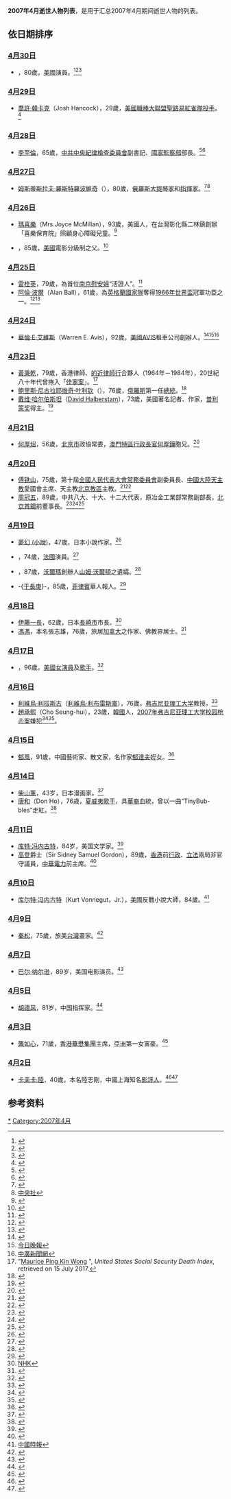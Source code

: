 <center>{{Quotation|{{MonthTOC|2007年|逝世人物列表}}}}</center>

{{TOCright}}

'''2007年4月逝世人物列表'''，是用于汇总2007年4月期间逝世人物的列表。

== 依日期排序 ==
=== [[4月30日|4月30日]] ===
*{{link-en|哥頓史葛|Gordon Scott}}，80歲，[[美國|美國]]演員。<ref>{{Cite web|title=Gordon Scott, 80; bodybuilder and actor played Tarzan in 6 films|url=https://www.latimes.com/archives/la-xpm-2007-may-03-me-scott3-story.html|access-date=2021-07-08|date=2007-05-03|last=Facebook|work=Los Angeles Times|language=en-US|archive-date=2021-07-11|archive-url=https://web.archive.org/web/20210711105634/https://www.latimes.com/archives/la-xpm-2007-may-03-me-scott3-story.html}}</ref><ref>{{Cite news|title=Gordon Scott, 80, Dies; Film Actor Best Known for Playing Tarzan|url=https://www.nytimes.com/2007/05/05/arts/05scott.html|newspaper=The New York Times|date=2007-05-05|accessdate=2021-07-08|issn=0362-4331|language=en-US|first=The Associated|last=Press|archive-date=2021-07-10|archive-url=https://web.archive.org/web/20210710002249/https://www.nytimes.com/2007/05/05/arts/05scott.html}}</ref><ref>{{Cite web |url=http://hk.news.yahoo.com/070504/12/26tbl.html |title=明報 |accessdate=2012-01-21 |archive-date=2007-12-25 |archive-url=https://web.archive.org/web/20071225193201/http://hk.news.yahoo.com/070504/12/26tbl.html |dead-url=no }}</ref>
=== [[4月29日|4月29日]] ===
*[[喬許·韓卡克|喬許·韓卡克]]（Josh Hancock），29歲，[[美國職棒大聯盟|美國職棒大聯盟]][[聖路易紅雀隊|聖路易紅雀隊]][[投手|投手]]。<ref>{{cite web |url=http://newyork.mets.mlb.com/news/press_releases/press_release.jsp?ymd=20070429&content_id=1936551&vkey=pr_stl&fext=.jsp&c_id=stl |title=存档副本 |accessdate=2007年4月30日 |deadurl=yes |archiveurl=https://web.archive.org/web/20071124021242/http://newyork.mets.mlb.com/news/press_releases/press_release.jsp?ymd=20070429&content_id=1936551&vkey=pr_stl&fext=.jsp&c_id=stl |archivedate=2007年11月24日 |df= }}</ref>
=== [[4月28日|4月28日]] ===
*[[李至倫|李至倫]]，65歲，[[中共中央紀律檢查委員會|中共中央紀律檢查委員會]]副書記、[[中華人民共和國監察部|國家監察部]]部長。<ref>{{Cite web |url=http://www.takungpao.com.hk/news/07/04/30/ZM-729624.htm |title=大公報 |accessdate=2012-01-21 |archive-date=2007-09-28 |archive-url=https://web.archive.org/web/20070928023109/http://www.takungpao.com.hk/news/07/04/30/ZM-729624.htm |dead-url=no }}</ref><ref>{{Cite web |url=http://news.xinhuanet.com/politics/2007-05/09/content_6077993.htm |title=新華網 |accessdate=2012-01-21 |archive-date=2012-02-02 |archive-url=https://web.archive.org/web/20120202094246/http://news.xinhuanet.com/politics/2007-05/09/content_6077993.htm |dead-url=no }}</ref>
=== [[4月27日|4月27日]] ===
*[[姆斯蒂斯拉夫·羅斯特羅波維奇|姆斯蒂斯拉夫·羅斯特羅波維奇]]（{{lang|ru|Мстисла́в Леопо́льдович Ростропо́вич}}），80歲，[[俄羅斯|俄羅斯]][[大提琴|大提琴家]]和[[指揮家|指揮家]]。<ref>{{Cite web |url=http://news.bbc.co.uk/1/hi/world/europe/6598895.stm |title=BBC |accessdate=2012-01-21 |archive-date=2007-09-18 |archive-url=https://web.archive.org/web/20070918035012/http://news.bbc.co.uk/1/hi/world/europe/6598895.stm |dead-url=no }}</ref><ref>[http://news.chinatimes.com/2007Cti/2007Cti-Focus/2007Cti-Focus-Content/0,4518,9604270411+0+0+195953+0,00.html 中央社]{{dead link|date=2018年5月 |bot=InternetArchiveBot |fix-attempted=yes }}</ref>
=== [[4月26日|4月26日]] ===
*[[瑪喜樂|瑪喜樂]]（Mrs.Joyce McMillan），93歲，美國人，在台灣彰化縣二林鎮創辦「喜樂保育院」照顧身心障礙兒童。<ref>{{Cite web |url=http://apple.1-apple.com.tw/index.cfm?Fuseaction=Article&Sec_ID=5&ShowDate=20070427&NewsType=twapple&Loc=TP&Art_ID=3428377 |title=台灣蘋果日報 |accessdate=2012-01-21 |archive-date=2007-05-01 |archive-url=https://web.archive.org/web/20070501163749/http://apple.1-apple.com.tw/index.cfm?Fuseaction=Article&Sec_ID=5&ShowDate=20070427&NewsType=twapple&Loc=TP&Art_ID=3428377 |dead-url=yes }}</ref>
*{{link-en|Jack Valenti|Jack Valenti}}，85歲，[[美國|美國]]電影分級制之父。<ref>{{Cite web |url=http://www.hkheadline.com/news/instant_news_content/200704/27/20070427b150423.asp |title=頭條日報 |accessdate=2012-01-21 |archive-date=2007-09-27 |archive-url=https://web.archive.org/web/20070927194605/http://www.hkheadline.com/news/instant_news_content/200704/27/20070427b150423.asp |dead-url=no }}</ref>
=== [[4月25日|4月25日]] ===
*[[雷桂英|雷桂英]]，79歲，為首位[[南京|南京]][[慰安婦|慰安婦]]“活證人”。<ref>{{Cite web |url=http://news.xinhuanet.com/politics/2007-04/25/content_6028196.htm |title=新華網 |accessdate=2012-01-21 |archive-date=2009-06-01 |archive-url=https://web.archive.org/web/20090601165542/http://news.xinhuanet.com/politics/2007-04/25/content_6028196.htm |dead-url=no }}</ref>
*[[阿倫·波爾|阿倫·波爾]]（Alan Ball），61歲，為[[英格蘭足球代表隊|英格蘭國家隊]]奪得[[1966年世界盃|1966年世界盃]]冠軍功臣之一。<ref>{{Cite web |url=http://www.chinapress.com.my/content.asp?dt=2007-04-26&sec=sports&art=0426ssa00a19.txt |title=馬來西亞中國報 |accessdate=2012-01-21 |archive-date=2007-09-29 |archive-url=https://web.archive.org/web/20070929084100/http://www.chinapress.com.my/content.asp?dt=2007-04-26&sec=sports&art=0426ssa00a19.txt |dead-url=no }}</ref><ref>{{Cite web |url=http://paper.wenweipo.com/2007/04/26/SP0704260003.htm |title=文匯報 |accessdate=2012-01-21 |archive-date=2013-04-28 |archive-url=https://archive.is/20130428125813/http://paper.wenweipo.com/2007/04/26/SP0704260003.htm |dead-url=no }}</ref>
=== [[4月24日|4月24日]] ===
*[[華倫·E·艾維斯|華倫·E·艾維斯]]（Warren E. Avis），92歲，[[美國|美國]]AVIS租車公司創辦人。<ref>{{Cite web |url=http://www.nytimes.com/2007/04/25/business/25avis.html |title=紐約時報 |accessdate=2012-01-21 |archive-date=2020-08-05 |archive-url=https://web.archive.org/web/20200805140032/https://www.nytimes.com/2007/04/25/business/25avis.html |dead-url=no }}</ref><ref>[http://news.chinatimes.com/2007Cti/2007Cti-News/2007Cti-News-Content/0,4521,130504+132007042501040,00.html 今日晚報]{{dead link|date=2018年5月 |bot=InternetArchiveBot |fix-attempted=yes }}</ref><ref>[http://www.bcc.com.tw/news/newsview.asp?cde=443416 中廣新聞網]{{dead link|date=十一月 2017 |bot=InternetArchiveBot }}</ref>
=== [[4月23日|4月23日]] ===
* [[黃秉乾_(律師)|黃秉乾]]，79歲，香港律師、[[的近律師行|的近律師行]]合夥人（1964年－1984年），20世紀八十年代曾捲入「[[佳寧案|佳寧案]]」。<ref>"[https://familysearch.org/ark:/61903/1:1:VSS7-5P2 Maurice Ping Kin Wong] {{Wayback|url=https://familysearch.org/ark:/61903/1:1:VSS7-5P2 |date=20220404020124 }}", ''United States Social Security Death Index'', retrieved on 15 July 2017.</ref>
*[[鲍里斯·尼古拉耶维奇·叶利钦|鲍里斯·尼古拉耶维奇·叶利钦]]（{{lang|ru|Борис Николаевич Ельцин}}），76歲，[[俄羅斯|俄羅斯]]第一任[[俄羅斯總統|總統]]。<ref>{{Cite web |url=http://www.cnn.com/2007/WORLD/europe/04/23/russia.yeltsin.ap/index.html |title=CNN |accessdate=2012-01-21 |archive-date=2007-05-20 |archive-url=https://web.archive.org/web/20070520161418/http://www.cnn.com/2007/WORLD/europe/04/23/russia.yeltsin.ap/index.html |dead-url=no }}</ref>
*[[戴维·哈尔伯斯坦|戴维·哈尔伯斯坦]]（[[大衛·哈伯斯坦|David Halberstam]]），73歲，美國著名記者、作家，[[普利策奖|普利策奖]]得主。<ref>{{Cite web |url=http://udn.com/NEWS/WORLD/WOR6/3817047.shtml |title=聯合報 |accessdate=2012-01-21 |archive-date=2007-04-26 |archive-url=https://web.archive.org/web/20070426095341/http://udn.com/NEWS/WORLD/WOR6/3817047.shtml |dead-url=no }}</ref>
=== [[4月21日|4月21日]] ===
*[[何厚炤|何厚炤]]，56歲，[[北京市|北京市]]政協常委，[[澳門特區行政長官|澳門特區行政長官]][[何厚鏵|何厚鏵]]胞兄。<ref>{{Cite web |url=http://www.macau.ctm.net/modailylog/20070425/big/gb-m56.htm |title=澳門日報 |accessdate=2012-01-21 |archive-date=2007-09-30 |archive-url=https://web.archive.org/web/20070930184727/http://www.macau.ctm.net/modailylog/20070425/big/gb-m56.htm |dead-url=yes }}</ref>
=== [[4月20日|4月20日]] ===
*[[傅铁山|傅铁山]]，75歲，第十屆[[全國人民代表大會常務委員會|全國人民代表大會常務委員會]]副委員長、[[中國大陸|中國大陸]][[天主教|天主教]]愛國會主席、天主教[[北京教區|北京教區]]主教。<ref>{{Cite web |url=http://www2.881903.com/framework/pccs.gateway?url=jsp%2Fnews%2Fmain.jsp&menuID=5&category=NEWS&newsid=2007042023560590000 |title=商業電台 |accessdate=2017-11-10 |archive-date=2007-09-29 |archive-url=https://web.archive.org/web/20070929110834/http://www2.881903.com/framework/pccs.gateway?url=jsp%2Fnews%2Fmain.jsp&menuID=5&category=NEWS&newsid=2007042023560590000 |dead-url=yes }}</ref><ref>{{Cite web |url=http://news.xinhuanet.com/politics/2007-04/21/content_6006135.htm |title=新華網 |accessdate=2012-01-21 |archive-date=2013-05-17 |archive-url=https://web.archive.org/web/20130517071116/http://news.xinhuanet.com/politics/2007-04/21/content_6006135.htm |dead-url=no }}</ref>
*[[周冠五|周冠五]]，89歲，中共八大、十大、十二大代表，原冶金工業部常務副部長，[[北京首鋼|北京首鋼]]前董事長。<ref>{{Cite web |url=http://www.csteelnews.com/news/zonghenews/21610.html |title=中國鋼鐵新聞網 |accessdate=2012-01-21 |archive-date=2007-09-29 |archive-url=https://web.archive.org/web/20070929101451/http://www.csteelnews.com/news/zonghenews/21610.html |dead-url=yes }}</ref><ref>{{Cite web |url=http://www.sgdaily.com/Html/sgyw/2007-4/25/085958589.html |title=首鋼日報 |accessdate=2012-01-21 |archive-date=2007-09-29 |archive-url=https://web.archive.org/web/20070929210930/http://www.sgdaily.com/Html/sgyw/2007-4/25/085958589.html |dead-url=yes }}</ref><ref>{{Cite web |url=http://www5.chinesenewsnet.com/MainNews/SinoNews/Mainland/2007_4_24_10_22_10_7.html |title=多維新聞網 |access-date=2012-01-21 |archive-date=2020-09-19 |archive-url=https://web.archive.org/web/20200919193257/http://www5.chinesenewsnet.com/MainNews/SinoNews/Mainland/2007_4_24_10_22_10_7.html }}</ref>
=== [[4月19日|4月19日]] ===
*[[夢幻_(小說)|夢幻 (小說)]]，47歲，日本小說作家。<ref>{{Cite web |url=http://www.pcgames.com.cn/cartoon/news/guowainews/0704/887936.html |title=Pcgames |accessdate=2012-01-21 |archive-date=2007-09-28 |archive-url=https://web.archive.org/web/20070928010748/http://www.pcgames.com.cn/cartoon/news/guowainews/0704/887936.html |dead-url=no }}</ref>
*{{link-en|尚-皮亞·卡素|Jean-Pierre Cassel}}，74歲，[[法國|法國]]演員。<ref>{{Cite web |url=http://www.lemonde.fr/web/article/0,1-0@2-3382,36-898964@51-898968,0.html |title=LeMonde |access-date=2012-01-21 |archive-url=https://web.archive.org/web/20080109235438/http://www.lemonde.fr/web/article/0,1-0@2-3382,36-898964@51-898968,0.html |archive-date=2008-01-09 |dead-url=yes }}</ref>
*{{link-en|海倫·沃爾頓|Helen Walton}}，87歲，[[沃爾瑪|沃爾瑪]]創辦人[[山姆·沃爾頓|山姆·沃爾頓]]之遺孀。<ref>{{Cite web |url=http://www.cwarkansas.com/news/local/story.aspx?content_id=4fe0958a-7553-44bf-98c1-513b82c782a2 |title=CW阿肯色 |accessdate=2012-01-21 |archive-date=2019-08-21 |archive-url=https://web.archive.org/web/20190821213424/https://www.fox16.com/the-cwarkansas/?content_id=4fe0958a-7553-44bf-98c1-513b82c782a2 |dead-url=no }}</ref>
*-{[[于長庚|于長庚]]}-，85歲，[[菲律賓|菲律賓]]華人報人。<ref>{{Cite web |url=http://www.mpinews.com/htm/INews/20070420/ca51956c.htm |title=明報 |accessdate=2012-01-21 |archive-date=2007-09-30 |archive-url=https://web.archive.org/web/20070930210904/http://www.mpinews.com/htm/INews/20070420/ca51956c.htm |dead-url=no }}</ref>
=== [[4月18日|4月18日]] ===
*[[伊藤一長|伊藤一長]]，62歲，日本[[長崎市|長崎市]]市長。<ref>[https://web.archive.org/web/20070930011223/http://www.nhk.or.jp/news/2007/04/18/k20070418000035.html NHK]</ref>
*[[馮馮|馮馮]]，本名張志雄，76歲，旅居[[加拿大|加拿大]]之作家、佛教界居士。<ref>{{Cite web |url=http://news.chinatimes.com/Chinatimes/newscontent/newscontent-artnews/0,3457,112007042400297+110513+20070424,00.html |title=中國時報 |accessdate=2012-01-21 |archive-date=2013-12-24 |archive-url=https://web.archive.org/web/20131224024436/http://news.chinatimes.com/Chinatimes/newscontent/newscontent-artnews/0,3457,112007042400297+110513+20070424,00.html |dead-url=yes }}</ref>
=== [[4月17日|4月17日]] ===
*{{link-en|基蒂·卡萊爾·赫德|Kitty Carlisle Hart}}，96歲，[[美國|美國]][[女演員|女演員]]及[[歌手|歌手]]。<ref>{{Cite web |url=http://www.iht.com/articles/ap/2007/04/18/america/NA-GEN-US-Obit-Kitty-Carlisle-Hart.php |title=國際先驅論壇報 |accessdate=2012-01-21 |archive-date=2007-05-06 |archive-url=https://web.archive.org/web/20070506162139/http://www.iht.com/articles/ap/2007/04/18/america/NA-GEN-US-Obit-Kitty-Carlisle-Hart.php |dead-url=no }}</ref>
=== [[4月16日|4月16日]] ===
*[[利維烏·利拔斯古|利維烏·利拔斯古]]（[[利維烏·利布雷斯庫|利維烏·利布雷斯庫]]），76歲，[[弗吉尼亚理工大学|弗吉尼亚理工大学]]教授。<ref>{{Cite web |url=http://www.dailyherald.com/story.asp?id=302762 |title=Daily Herald |accessdate=2012-01-21 |archive-date=2007-04-20 |archive-url=https://web.archive.org/web/20070420025446/http://www.dailyherald.com/story.asp?id=302762 |dead-url=no }}</ref>
*[[趙承熙|趙承熙]]（Cho Seung-hui），23歲，[[韓國|韓國]]人，[[2007年弗吉尼亚理工大学校园枪击案|2007年弗吉尼亚理工大学校园枪击案]]嫌犯<ref>{{Cite web|title=Mom: My son was in the room when Cho killed himself - CNN.com|url=http://www.cnn.com/2007/US/04/19/vtech.victims/index.html|access-date=2021-07-08|work=www.cnn.com|archive-date=2021-07-11|archive-url=https://web.archive.org/web/20210711124207/http://www.cnn.com/2007/US/04/19/vtech.victims/index.html}}</ref><ref>{{Cite web|title=Killer's Note: 'You Caused Me to Do This'|url=https://abcnews.go.com/US/story?id=3048108&page=1|access-date=2021-07-08|last=News|first=A. B. C.|work=ABC News|language=en|archive-date=2019-03-19|archive-url=https://web.archive.org/web/20190319125412/https://abcnews.go.com/US/story?id=3048108&page=1}}</ref>。
=== [[4月15日|4月15日]] ===
*[[郁風|郁風]]，91歲，中國藝術家、散文家，名作家[[郁達夫|郁達夫]]姪女。<ref>{{Cite web |url=http://appledaily.atnext.com/template/apple/art_main.cfm?iss_id=20070417&sec_id=15335&subsec_id=15336&art_id=7008253 |title=蘋果日報 |accessdate=2012-01-21 |archive-date=2007-05-20 |archive-url=https://web.archive.org/web/20070520144856/http://www1.appledaily.atnext.com/template/apple/art_main.cfm?iss_id=20070417&sec_id=15335&subsec_id=15336&art_id=7008253 |dead-url=yes }}</ref>
=== [[4月14日|4月14日]] ===
*[[柴山薰|柴山薰]]，43岁，日本漫画家。<ref>{{Cite web |url=http://entertainment.anhuinews.com/system/2007/04/24/001723339.shtml |title=中安网 |access-date=2012-01-21 |archive-url=https://web.archive.org/web/20150404045406/http://entertainment.anhuinews.com/system/2007/04/24/001723339.shtml |archive-date=2015-04-04 |dead-url=yes }}</ref>
*[[唐和|唐和]]（Don Ho），76歳，[[夏威夷|夏威夷]][[歌手|歌手]]，具[[華裔|華裔]]血統，曾以一曲“TinyBub-bles”走紅。<ref>{{Cite web |url=http://news.eastday.com/w/20070417/u1a2772542.html |title=東方網 |accessdate=2016-05-18 |archive-date=2017-03-29 |archive-url=https://web.archive.org/web/20170329013159/http://news.eastday.com/w/20070417/u1a2772542.html |dead-url=no }}</ref>
=== [[4月11日|4月11日]] ===
*[[库特·冯内古特|库特·冯内古特]]，84岁，美国文学家。<ref>{{cite web |url=http://lifestory.blogbus.com/logs/5023368.html |title=存档副本 |accessdate=2012-01-21 |deadurl=yes |archiveurl=https://web.archive.org/web/20080522184901/http://lifestory.blogbus.com/logs/5023368.html |archivedate=2008-05-22 }}</ref>
*[[高登_(企業家)|高登]]爵士（Sir Sidney Samuel Gordon），89歲，[[香港|香港]]前[[行政局|行政]]、[[立法局|立法]]兩局非官守議員，[[中華電力|中華電力]]前主席。<ref>{{Cite web |url=http://www.hket.com/hketonline/app?service=direct%2F1%2FHome%2F_directLink_moreButton_sectionList&sp=S20070412&sp=S002 |title=香港經濟日報 |accessdate=2017-11-10 |archive-date=2007-09-27 |archive-url=https://web.archive.org/web/20070927132736/http://www.hket.com/hketonline/app?service=direct%2F1%2FHome%2F_directLink_moreButton_sectionList&sp=S20070412&sp=S002 |dead-url=yes }}</ref>
=== [[4月10日|4月10日]] ===
*[[库尔特·冯内古特|库尔特·冯内古特]]（Kurt Vonnegut，Jr.），[[美國|美國]]反戰小說大師，84歲。<ref>[http://news.chinatimes.com/2007Cti/2007Cti-News/2007Cti-News-Content/0,4521,110504+112007041300085,00.html 中國時報]{{dead link|date=2018年5月 |bot=InternetArchiveBot |fix-attempted=yes }}</ref>
=== [[4月9日|4月9日]] ===
*[[秦松|秦松]]，75歲，旅美[[台灣|台灣]]畫家。<ref>{{Cite web |url=http://www.rti.org.tw/News/NewsContentHome.aspx?NewsID=67939&t=1 |title=中央廣播電台 |accessdate=2012-01-21 |archive-date=2007-09-29 |archive-url=https://web.archive.org/web/20070929090844/http://www.rti.org.tw/News/NewsContentHome.aspx?NewsID=67939&t=1 |dead-url=no }}</ref>
=== [[4月7日|4月7日]] ===
*[[巴尔·纳尔逊|巴尔·纳尔逊]]，89岁，美国电影演员。<ref>{{cite web |url=http://lifestory.blogbus.com/logs/5090087.html |title=存档副本 |accessdate=2012-01-21 |deadurl=yes |archiveurl=https://web.archive.org/web/20160304113311/http://lifestory.blogbus.com/logs/5090087.html |archivedate=2016-03-04 }}</ref>
=== [[4月5日|4月5日]] ===
*[[胡德风|胡德风]]，81岁，中国指挥家。<ref>{{cite web |url=http://lifestory.blogbus.com/logs/4987065.html |title=存档副本 |accessdate=2012-01-21 |deadurl=yes |archiveurl=https://web.archive.org/web/20110726073624/http://lifestory.blogbus.com/logs/4987065.html |archivedate=2011-07-26 }}</ref>
=== [[4月3日|4月3日]] ===
*[[龔如心|龔如心]]，71歲，[[香港|香港]][[華懋集團|華懋集團]]主席，[[亞洲|亞洲]]第一女富豪。<ref>{{Cite web |url=http://hk.news.yahoo.com/070404/12/250a9.html |title=明報 |accessdate=2012-01-21 |archive-date=2007-09-15 |archive-url=https://web.archive.org/web/20070915163130/http://hk.news.yahoo.com/070404/12/250a9.html |dead-url=no }}</ref>
=== [[4月2日|4月2日]] ===
*[[卡夫卡·陸|卡夫卡·陸]]，40歲，本名陸志剛，中國上海知名[[影評人|影評人]]。<ref>{{Cite web |url=http://ent.sina.com.cn/m/c/2007-04-03/15531503557.html |title=新浪娛樂 |accessdate=2012-01-21 |archive-date=2016-12-28 |archive-url=https://web.archive.org/web/20161228033501/http://ent.sina.com.cn/m/c/2007-04-03/15531503557.html |dead-url=no }}</ref><ref>{{Cite web |url=http://yule.sohu.com/20070403/n249168432.shtml |title=搜狐娱乐 |accessdate=2012-01-21 |archive-date=2016-03-04 |archive-url=https://web.archive.org/web/20160304195335/http://yule.sohu.com/20070403/n249168432.shtml |dead-url=no }}</ref>

== 参考资料 ==
{{reflist}}

{{各年各月份逝世人物}}

[[Category:2007年逝世|*]]
[[Category:2007年4月|Category:2007年4月]]